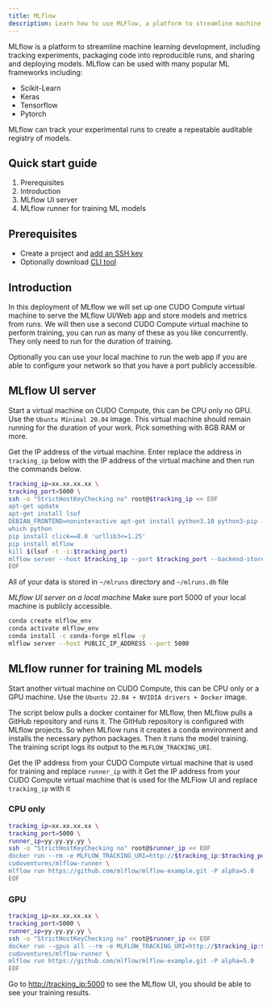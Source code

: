 ```yaml
---
title: MLflow
description: Learn how to use MLFlow, a platform to streamline machine learning development, with CUDO Compute.
---
```


MLflow is a platform to streamline machine learning development, including tracking experiments, packaging code into
reproducible runs, and sharing and deploying models.
MLflow can be used with many popular ML frameworks including:

- Scikit-Learn
- Keras
- Tensorflow
- Pytorch

MLflow can track your experimental runs to create a repeatable auditable registry of models.

## Quick start guide

1. Prerequisites
2. Introduction
3. MLflow UI server
4. MLflow runner for training ML models

## Prerequisites

- Create a project and [add an SSH key](/docs/tutorials/how-to-generate-ssh-keys)
- Optionally download [CLI tool](/docs/cli-tool)

## Introduction

In this deployment of MLflow we will set up one CUDO Compute virtual machine to serve the MLflow UI/Web app and store models and
metrics from runs.
We will then use a second CUDO Compute virtual machine to perform training, you can run as many of these as you like concurrently.
They only need to run for the duration of training.

Optionally you can use your local machine to run the web app if you are able to configure your network so that you have
a port publicly accessible.

## MLflow UI server

Start a virtual machine on CUDO Compute, this can be CPU only no GPU. Use the `Ubuntu Minimal 20.04` image. This virtual machine should remain
running for the duration of your work. Pick something with 8GB RAM or more.

Get the IP address of the virtual machine. Enter replace the address in `tracking_ip` below with the IP address of the virtual machine and then
run the commands below.

```bash
tracking_ip=xx.xx.xx.xx \
tracking_port=5000 \
ssh -o "StrictHostKeyChecking no" root@$tracking_ip << EOF
apt-get update
apt-get install lsof
DEBIAN_FRONTEND=noninteractive apt-get install python3.10 python3-pip -y
which python
pip install click==8.0 'urllib3<=1.25'
pip install mlflow
kill $(lsof -t -i:$tracking_port)
mlflow server --host $tracking_ip --port $tracking_port --backend-store-uri sqlite:///mlruns.db --default-artifact-root ./mlruns &
EOF
```

All of your data is stored in `~/mlruns` directory and `~/mlruns.db` file

_MLflow UI server on a local machine_
Make sure port 5000 of your local machine is publicly accessible.

```bash
conda create mlflow_env
conda activate mlflow_env
conda install -c conda-forge mlflow -y
mlflow server --host PUBLIC_IP_ADDRESS --port 5000
```

## MLflow runner for training ML models

Start another virtual machine on CUDO Compute, this can be CPU only or a GPU machine. Use
the `Ubuntu 22.04 + NVIDIA drivers + Docker` image.

The script below pulls a docker container for MLflow, then MLflow pulls a GitHub repository and runs it. The GitHub
repository is configured with MLflow projects. So when MLflow runs it creates a conda environment and installs the
necessary python packages. Then it runs the model training.
The training script logs its output to the `MLFLOW_TRACKING_URI`.

Get the IP address from your CUDO Compute virtual machine that is used for training and replace `runner_ip` with it
Get the IP address from your CUDO Compute virtual machine that is used for the MLFlow UI and replace `tracking_ip` with it

### CPU only

```bash
tracking_ip=xx.xx.xx.xx \
tracking_port=5000 \
runner_ip=yy.yy.yy.yy \
ssh -o "StrictHostKeyChecking no" root@$runner_ip << EOF
docker run --rm -e MLFLOW_TRACKING_URI=http://$tracking_ip:$tracking_port \
cudoventures/mlflow-runner \
mlflow run https://github.com/mlflow/mlflow-example.git -P alpha=5.0
EOF
```

### GPU

```bash
tracking_ip=xx.xx.xx.xx \
tracking_port=5000 \
runner_ip=yy.yy.yy.yy \
ssh -o "StrictHostKeyChecking no" root@$runner_ip << EOF
docker run --gpus all --rm -e MLFLOW_TRACKING_URI=http://$tracking_ip:$tracking_port \
cudoventures/mlflow-runner \
mlflow run https://github.com/mlflow/mlflow-example.git -P alpha=5.0
EOF
```

Go to [http://tracking_ip:5000](http://tracking_ip:5000) to see the MLflow UI, you should be able to see your training results.

